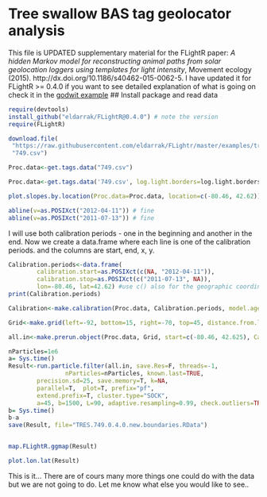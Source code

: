 
# Tree swallow BAS tag geolocator analysis
This file is UPDATED supplementary material for the FLightR paper:
*A hidden Markov model for reconstructing animal paths from solar geolocation loggers using templates for light intensity*, Movement ecology (2015). http://dx.doi.org/10.1186/s40462-015-0062-5.
I have updated it for FLightR >= 0.4.0
if you want to see detailed explanation of what is going on check it in the [godwit example](https://github.com/eldarrak/FLightR/blob/0.3.9/examples/Black-Tailed_Godwit_JAB_example/A6_FLightR_analysis_new_workflow.Rmd)
## Install package and read data
```r
require(devtools)
install_github("eldarrak/FLightR@0.4.0") # note the version
require(FLightR)

download.file(
 "https://raw.githubusercontent.com/eldarrak/FLightr/master/examples/tree_swallow_BAS_tag_example/749.csv",
 "749.csv")

Proc.data<-get.tags.data("749.csv")

Proc.data<-get.tags.data('749.csv', log.light.borders=log.light.borders, log.irrad.borders=log.irrad.borders, end.date='2012-05-13')

plot.slopes.by.location(Proc.data=Proc.data, location=c(-80.46,	42.62))

abline(v=as.POSIXct("2012-04-11")) # fine
abline(v=as.POSIXct("2011-07-13")) # fine
```
I will use both calibration periods  - one in the beginning and another in the end. Now we create a data.frame where each line is one of the calibration periods. and the columns are start, end, x, y.

```r

Calibration.periods<-data.frame(
        calibration.start=as.POSIXct(c(NA, "2012-04-11")),
        calibration.stop=as.POSIXct(c("2011-07-13", NA)),
        lon=-80.46, lat=42.62) #use c() also for the geographic coordinates, if you have more than one calibration location (e. g.,  lon=c(5.43, 6.00), lat=c(52.93,52.94))
print(Calibration.periods)

Calibration<-make.calibration(Proc.data, Calibration.periods, model.ageing=TRUE)

Grid<-make.grid(left=-92, bottom=15, right=-70, top=45, distance.from.land.allowed.to.use=c(-Inf, Inf), distance.from.land.allowed.to.stay=c(-Inf, Inf))

all.in<-make.prerun.object(Proc.data, Grid, start=c(-80.46, 42.625), Calibration=Calibration)

nParticles=1e6
a= Sys.time()
Result<-run.particle.filter(all.in, save.Res=F, threads=-1,
                nParticles=nParticles, known.last=TRUE,
		precision.sd=25, save.memory=T, k=NA,
		parallel=T,  plot=T, prefix="pf",
		extend.prefix=T, cluster.type="SOCK",
		a=45, b=1500, L=90, adaptive.resampling=0.99, check.outliers=TRUE)
b= Sys.time()
b-a
save(Result, file="TRES.749.0.4.0.new.boundaries.RData")


map.FLightR.ggmap(Result)

plot.lon.lat(Result)
````

This is it... There are of cours many more things one could do with the data but we are not going to do.
Let me know what else you would like to see..




